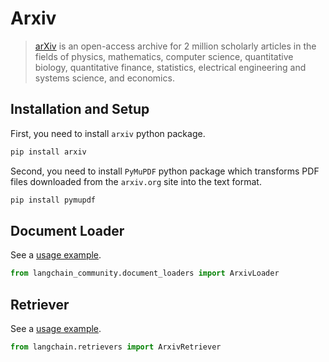 # Arxiv

>[arXiv](https://arxiv.org/) is an open-access archive for 2 million scholarly articles in the fields of physics, 
> mathematics, computer science, quantitative biology, quantitative finance, statistics, electrical engineering and 
> systems science, and economics.


## Installation and Setup

First, you need to install `arxiv` python package.

```bash
pip install arxiv
```

Second, you need to install `PyMuPDF` python package which transforms PDF files downloaded from the `arxiv.org` site into the text format.

```bash
pip install pymupdf
```

## Document Loader

See a [usage example](/docs/integrations/document_loaders/arxiv).

```python
from langchain_community.document_loaders import ArxivLoader
```

## Retriever

See a [usage example](/docs/integrations/retrievers/arxiv).

```python
from langchain.retrievers import ArxivRetriever
```
